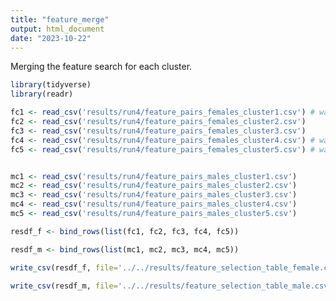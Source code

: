 ```yaml
---
title: "feature_merge"
output: html_document
date: "2023-10-22"
---
```


Merging the feature search for each cluster.

```r
library(tidyverse)
library(readr)
```



```r

fc1 <- read_csv('results/run4/feature_pairs_females_cluster1.csv') # was thresh04
fc2 <- read_csv('results/run4/feature_pairs_females_cluster2.csv')
fc3 <- read_csv('results/run4/feature_pairs_females_cluster3.csv')
fc4 <- read_csv('results/run4/feature_pairs_females_cluster4.csv') # was thresh66
fc5 <- read_csv('results/run4/feature_pairs_females_cluster5.csv') # was thresh04


mc1 <- read_csv('results/run4/feature_pairs_males_cluster1.csv')
mc2 <- read_csv('results/run4/feature_pairs_males_cluster2.csv')
mc3 <- read_csv('results/run4/feature_pairs_males_cluster3.csv')
mc4 <- read_csv('results/run4/feature_pairs_males_cluster4.csv')
mc5 <- read_csv('results/run4/feature_pairs_males_cluster5.csv')

```


```r

resdf_f <- bind_rows(list(fc1, fc2, fc3, fc4, fc5))

resdf_m <- bind_rows(list(mc1, mc2, mc3, mc4, mc5))

```

```r

write_csv(resdf_f, file='../../results/feature_selection_table_female.csv')

write_csv(resdf_m, file='../../results/feature_selection_table_male.csv')


```


